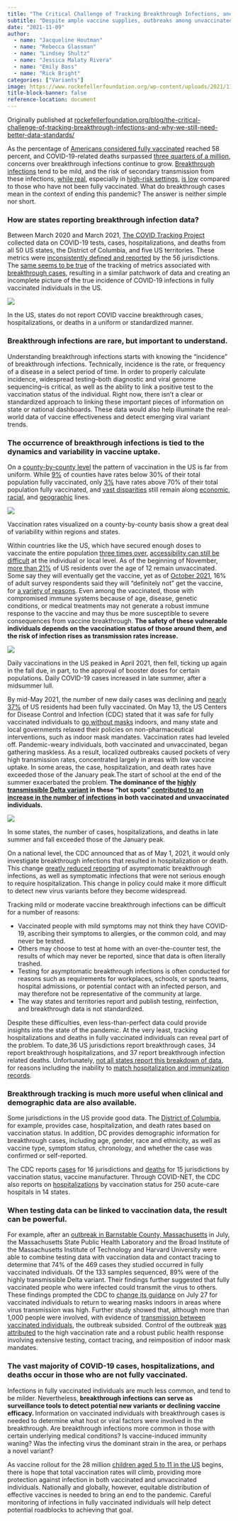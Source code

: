 ```yaml
---
title: "The Critical Challenge of Tracking Breakthrough Infections, and Why We Still Need Better Data Standards"
subtitle: "Despite ample vaccine supplies, outbreaks among unvaccinated populations in the US and the appearance of the Delta variant promote infection in fully vaccinated individuals. These breakthrough infections must be carefully tracked."
date: "2021-11-09"
author: 
  - name: "Jacqueline Houtman"
  - name: "Rebecca Glassman"
  - name: "Lindsey Shultz"
  - name: "Jessica Malaty Rivera"
  - name: "Emily Bass"
  - name: "Rick Bright"
categories: ["Variants"]
image: https://www.rockefellerfoundation.org/wp-content/uploads/2021/11/2-1440x793.png
title-block-banner: false
reference-location: document
---
```


::: {.callout-note}
Originally published at [rockefellerfoundation.org/blog/the-critical-challenge-of-tracking-breakthrough-infections-and-why-we-still-need-better-data-standards/](https://www.rockefellerfoundation.org/blog/the-critical-challenge-of-tracking-breakthrough-infections-and-why-we-still-need-better-data-standards/)
:::

As the percentage of [Americans considered fully vaccinated](https://www.nytimes.com/interactive/2021/us/covid-cases.html) reached 58 percent, and COVID-19-related deaths surpassed [three quarters of a million]( https://www.nytimes.com/interactive/2021/us/covid-cases.html), concerns over breakthrough infections continue to grow. [Breakthrough infections](https://www.rockefellerfoundation.org/blog/the-u-s-can-lead-the-way-in-vaccine-breakthrough-reporting-will-it-squander-this-opportunity/) tend to be mild, and the risk of secondary transmission from these infections, [while real](https://www.channelnewsasia.com/singapore/covid-19-changi-airport-cluster-timeline-1393701), especially in [high-risk settings](https://www.cdc.gov/mmwr/volumes/70/wr/mm7031e2.htm), [is low](https://www.theatlantic.com/ideas/archive/2021/09/the-vaccinated-arent-just-as-likely-to-spread-covid/620161/) compared to those who have not been fully vaccinated. What do breakthrough cases mean in the context of ending this pandemic? The answer is neither simple nor short. 

### How are states reporting breakthrough infection data?

Between March 2020 and March 2021, [The COVID Tracking Project](https://covidtracking.com/) collected data on COVID-19 tests, cases, hospitalizations, and deaths from all 50 US states, the District of Columbia, and five US territories. These metrics were [inconsistently defined and reported](https://covidtracking.com/analysis-updates/five-major-metrics-covid-19-data) by the 56 jurisdictions. The [same seems to be true](https://coronavirus.jhu.edu/pandemic-data-initiative/data-outlook/the-state-of-state-level-breakthrough-case-reporting) of the tracking of metrics associated with [breakthrough cases](https://www.rockefellerfoundation.org/blog/the-u-s-can-lead-the-way-in-vaccine-breakthrough-reporting-will-it-squander-this-opportunity/), resulting in a similar patchwork of data and creating an incomplete picture of the true incidence of COVID-19 infections in fully vaccinated individuals in the US. 

::: {#fig-1 .column-page-right}

![](1-1-2048x1128.png){fig-alt="3 hexmaps showing US states that report breakthrough cases, hospital admissions, or deaths as of Oct 21, 2021."}

In the US, states do not report COVID vaccine breakthrough cases, hospitalizations, or deaths in a uniform or standardized manner.

:::

### Breakthrough infections are rare, but important to understand.

Understanding breakthrough infections starts with knowing the “incidence” of breakthrough infections. Technically, incidence is the rate, or frequency of a disease in a select period of time. In order to properly calculate incidence, widespread testing--both diagnostic and viral genome sequencing--is critical, as well as the ability to link a positive test to the vaccination status of the individual. Right now, there isn’t a clear or standardized approach to linking these important pieces of information on state or national dashboards. These data would also help illuminate the real-world data of vaccine effectiveness and detect emerging viral variant trends. 

### The occurrence of breakthrough infections is tied to the dynamics and variability in vaccine uptake.

On a [county-by-county level](https://www.nytimes.com/interactive/2020/us/covid-19-vaccine-doses.html#vulnerable) the pattern of vaccination in the US is far from uniform. While [9%](https://covid.cdc.gov/covid-data-tracker/#county-view) of counties have rates below 30% of their total population fully vaccinated, only [3%](https://covid.cdc.gov/covid-data-tracker/#county-view) have rates above 70% of their total population fully vaccinated, and [vast disparities](https://www.kff.org/coronavirus-covid-19/issue-brief/latest-data-on-covid-19-vaccinations-race-ethnicity/) still remain along [economic](https://www.cdc.gov/mmwr/volumes/70/wr/mm7022e1.htm?s_cid=mm7022e1_w), [racial](https://www.kff.org/coronavirus-covid-19/issue-brief/latest-data-on-covid-19-vaccinations-race-ethnicity/), and [geographic](https://www.cdc.gov/mmwr/volumes/70/wr/mm7020e3.htm) lines. 

::: {#fig-2 .column-page-right}

![](2-2048x1128.png){fig-alt="Scatter plots showing fully vaccinated % of population per county, per state, and per US region as of Nov 2, 2021."}

Vaccination rates visualized on a county-by-county basis show a great deal of variability within regions and states.

:::

Within countries like the US, which have secured enough doses to vaccinate the entire population [three times over](https://www.nytimes.com/2021/09/21/opinion/sunday/covid-vaccine-world.html?referringSource=articleShare), [accessibility can still be difficult](https://www.washingtonpost.com/health/2021/09/23/covid-unvaccinated-but-willing/) at the individual or local level. As of the beginning of November, [more than 21%](https://covid.cdc.gov/covid-data-tracker/#vaccinations_vacc-total-admin-rate-total) of US residents over the age of 12 remain unvaccinated. Some say they will eventually get the vaccine, yet as of [October 2021](https://www.kff.org/coronavirus-covid-19/poll-finding/kff-covid-19-vaccine-monitor-october-2021/), 16% of adult survey respondents said they will “definitely not” get the vaccine, for [a variety of reasons](https://www.vox.com/2021/6/2/22463223/covid-19-vaccine-hesitancy-reasons-why). Even among the vaccinated, those with compromised immune systems because of age, disease, genetic conditions, or medical treatments may not generate a robust immune response to the vaccine and may thus be more susceptible to severe consequences from vaccine breakthrough. **The safety of these vulnerable individuals depends on the vaccination status of those around them, and the risk of infection rises as transmission rates increase. **

::: {#fig-3 .column-page-right}

![](3-2048x1128.png){fig-alt="Timeseries line and bar charts spanning Jan to Nov 2021 showing new cases, new hospital admissions, new deaths, and % of total population vaccinated for the entire US."}

Daily vaccinations in the US peaked in April 2021, then fell, ticking up again in the fall due, in part, to the approval of booster doses for certain populations. Daily COVID-19 cases increased in late summer, after a midsummer lull.

:::

By mid-May 2021, the number of new daily cases was declining and [nearly 37%](https://ourworldindata.org/us-states-vaccinations) of US residents had been fully vaccinated. On May 13, the US Centers for Disease Control and Infection (CDC) stated that it was safe for fully vaccinated individuals to [go without masks](https://www.reuters.com/world/us/cdc-ease-mask-guidance-vaccinated-people-sources-2021-05-13/) indoors, and many state and local governments relaxed their policies on non-pharmaceutical interventions, such as indoor mask mandates. Vaccination rates had leveled off. Pandemic-weary individuals, both vaccinated and unvaccinated, began gathering maskless. As a result, localized outbreaks caused pockets of very high transmission rates, concentrated largely in areas with low vaccine uptake. In some areas, the case, hospitalization, and death rates have exceeded those of the January peak.The start of school at the end of the summer exacerbated the problem. **The dominance of the [highly transmissible Delta variant](https://www.rockefellerfoundation.org/blog/making-sense-of-variants-they-all-deserve-attention-a-few-merit-concern/) in these “hot spots” [contributed to an increase in the number of infections](https://www.nejm.org/doi/full/10.1056/nejmoa2108891) in both vaccinated and unvaccinated individuals. **

::: {#fig-4 .column-page-right}

![](ptc1a-viz4-final-1440@2x-sm-2048x1128.png){fig-alt="Timeseries line charts spanning Jan to Nov 2021 of US states showing new cases per 100k, new hospital admissions per 100k, new deaths per 100k."}

In some states, the number of cases, hospitalizations, and deaths in late summer and fall exceeded those of the January peak.

:::

On a national level, the CDC announced that as of May 1, 2021, it would only investigate breakthrough infections that resulted in hospitalization or death. This change [greatly reduced reporting](https://www.rockefellerfoundation.org/blog/the-u-s-can-lead-the-way-in-vaccine-breakthrough-reporting-will-it-squander-this-opportunity/) of asymptomatic breakthrough infections, as well as symptomatic infections that were not serious enough to require hospitalization. This change in policy could make it more difficult to detect new virus variants before they become widespread.

Tracking mild or moderate vaccine breakthrough infections can be difficult for a number of reasons: 



* Vaccinated people with mild symptoms may not think they have COVID-19, ascribing their symptoms to allergies, or the common cold, and may never be tested. 
* Others may choose to test at home with an over-the-counter test, the results of which may never be reported, since that data is often literally trashed. 
* Testing for asymptomatic breakthrough infections is often conducted for reasons such as requirements for workplaces, schools, or sports teams, hospital admissions, or potential contact with an infected person, and may therefore not be representative of the community at large. 
* The way states and territories report and publish testing, reinfection, and breakthrough data is not standardized. 

Despite these difficulties, even less-than-perfect data could provide insights into the state of the pandemic. At the very least, tracking hospitalizations and deaths in fully vaccinated individuals can reveal part of the problem. To date,36 US jurisdictions report breakthrough cases, 34 report breakthrough hospitalizations, and 37 report breakthrough infection related deaths. Unfortunately, [not all states report this breakdown of data](https://www.washingtonpost.com/opinions/2021/10/18/racial-disparities-may-be-emerging-breakthrough-infections-we-must-track-them-better/), for reasons including the inability to [match hospitalization and immunization records](https://www.politico.com/news/2021/08/25/cdc-pandemic-limited-data-breakthroughs-506823). 

### Breakthrough tracking is much more useful when clinical and demographic data are also available.
Some jurisdictions in the US provide good data. The [District of Columbia](https://coronavirus.dc.gov/data/vaccination), for example, provides case, hospitalization, and death rates based on vaccination status. In addition, DC provides demographic information for breakthrough cases, including age, gender, race and ethnicity, as well as vaccine type, symptom status, chronology, and whether the case was confirmed or self-reported. 

The CDC reports [cases](https://covid.cdc.gov/covid-data-tracker/#rates-by-vaccine-status) for 16 jurisdictions and [deaths](https://covid.cdc.gov/covid-data-tracker/#rates-by-vaccine-status) for 15 jurisdictions by vaccination status, vaccine manufacturer. Through COVID-NET, the CDC also reports on [hospitalizations](https://covid.cdc.gov/covid-data-tracker/#covidnet-hospitalizations-vaccination) by vaccination status for 250 acute-care hospitals in 14 states. 

### When testing data can be linked to vaccination data, the result can be powerful.
For example, after an [outbreak in Barnstable County, Massachusetts](https://www.cdc.gov/mmwr/volumes/70/wr/mm7031e2.htm#contribAff) in July, the Massachusetts State Public Health Laboratory and the Broad Institute of the Massachusetts Institute of Technology and Harvard University were able to combine testing data with vaccination data and contact tracing to determine that 74% of the 469 cases they studied occurred in fully vaccinated individuals. Of the 133 samples sequenced, 89% were of the highly transmissible Delta variant. Their findings further suggested that fully vaccinated people who were infected could transmit the virus to others. These findings prompted the CDC to [change its guidance](https://www.reuters.com/world/us/cdc-set-unveil-revised-mask-guidance-vaccinated-americans-sources-2021-07-27/) on July 27 for vaccinated individuals to return to wearing masks indoors in areas where virus transmission was high. Further study showed that, although more than 1,000 people were involved, with evidence of [transmission between vaccinated individuals](https://www.medrxiv.org/content/10.1101/2021.10.20.21265137v1), the outbreak subsided. Control of the outbreak [was attributed](https://www.bostonglobe.com/2021/10/21/metro/new-study-reveals-why-provincetown-did-not-become-covid-superspreader/) to the high vaccination rate and a robust public health response involving extensive testing, contact tracing, and reimposition of indoor mask mandates.

### The vast majority of COVID-19 cases, hospitalizations, and deaths occur in those who are not fully vaccinated. 
Infections in fully vaccinated individuals are much less common, and tend to be milder. Nevertheless, **breakthrough infections can serve as surveillance tools to detect potential new variants or declining vaccine efficacy. **Information on vaccinated individuals with breakthrough cases is needed to determine what host or viral factors were involved in the breakthrough. Are breakthrough infections more common in those with certain underlying medical conditions? Is vaccine-induced immunity waning? Was the infecting virus the dominant strain in the area, or perhaps a novel variant? 

As vaccine rollout for the 28 million [children aged 5 to 11 in the US](https://www.cdc.gov/media/releases/2021/s1102-PediatricCOVID-19Vaccine.html) begins, there is hope that total vaccination rates will climb, providing more protection against infection in both vaccinated and unvaccinated individuals. Nationally and globally, however, equitable distribution of effective vaccines is needed to bring an end to the pandemic. Careful monitoring of infections in fully vaccinated individuals will help detect potential roadblocks to achieving that goal.